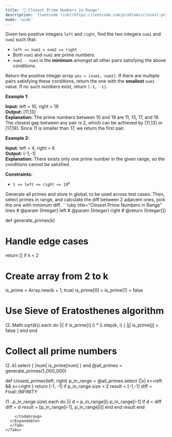 ```yaml
---
title: '🧀 Closest Prime Numbers in Range'
description: '[leetcode link](https://leetcode.com/problems/closest-prime-numbers-in-range/description/)'
mode: 'wide'
---
```

<Tabs>
  <Tab title="Question" icon="circle-question" iconType="regular">
    <Card>
      <p>Given two positive integers <code>left</code> and <code>right</code>, find the two integers <code>num1</code> and <code>num2</code> such that:</p>  <ul>  <li><code>left &lt;= num1 &lt; num2 &lt;= right </code>.</li>  <li>Both <code>num1</code> and <code>num2</code> are <span data-keyword="prime-number">prime numbers</span>.</li>  <li><code>num2 - num1</code> is the <strong>minimum</strong> amongst all other pairs satisfying the above conditions.</li> </ul>  <p>Return the positive integer array <code>ans = [num1, num2]</code>. If there are multiple pairs satisfying these conditions, return the one with the <strong>smallest</strong> <code>num1</code> value. If no such numbers exist, return <code>[-1, -1]</code><em>.</em></p>   <p><strong class="example">Example 1:</strong></p>   <strong>Input:</strong> left = 10, right = 19 <br/> <strong>Output:</strong> [11,13] <br/> <strong>Explanation:</strong> The prime numbers between 10 and 19 are 11, 13, 17, and 19. The closest gap between any pair is 2, which can be achieved by [11,13] or [17,19]. Since 11 is smaller than 17, we return the first pair.   <p><strong class="example">Example 2:</strong></p>   <strong>Input:</strong> left = 4, right = 6 <br/> <strong>Output:</strong> [-1,-1] <br/> <strong>Explanation:</strong> There exists only one prime number in the given range, so the conditions cannot be satisfied.    <p><strong>Constraints:</strong></p>  <ul>  <li><code>1 &lt;= left &lt;= right &lt;= 10<sup>6</sup></code></li> </ul>   <style type="text/css">.spoilerbutton {display:block; border:dashed; padding: 0px 0px; margin:10px 0px; font-size:150%; font-weight: bold; color:#000000; background-color:cyan; outline:0;  } .spoiler {overflow:hidden;} .spoiler > div {-webkit-transition: all 0s ease;-moz-transition: margin 0s ease;-o-transition: all 0s ease;transition: margin 0s ease;} .spoilerbutton[value="Show Message"] + .spoiler > div {margin-top:-500%;} .spoilerbutton[value="Hide Message"] + .spoiler {padding:5px;} </style> 
    </Card>
  </Tab>
  <Tab title="Solution" icon="lightbulb" iconType="regular" >
    <Card>
      Generate all primes and store in global, to be used across test cases. Then, select primes in range, and calculate the diff between 2 adjacent ones, pick the one with minimum diff.
    </Card>
  <Expandable title="code">
    <CodeGroup dropdown>
```ruby title="Closest Prime Numbers in Range" lines
# @param {Integer} left
# @param {Integer} right
# @return {Integer[]}

def generate_primes(k)
  # Handle edge cases
  return [] if k < 2

  # Create array from 2 to k
  is_prime = Array.new(k + 1, true)
  is_prime[0] = is_prime[1] = false

  # Use Sieve of Eratosthenes algorithm
  (2..Math.sqrt(k)).each do |i|
    if is_prime[i]
      (i * i).step(k, i) { |j| is_prime[j] = false }
    end
  end

  # Collect all prime numbers
  (2..k).select { |num| is_prime[num] }
end
@all_primes = generate_primes(1_000_000)

def closest_primes(left, right)
  p_in_range = @all_primes.select {|x| x>=left && x<=right }
  return [-1, -1] if p_in_range.size < 2
  result = [-1,-1]
  diff = Float::INFINITY

  (1...p_in_range.size).each do |i|
    d = p_in_range[i]-p_in_range[i-1]
    if d < diff
      diff = d
      result = [p_in_range[i-1], p_in_range[i]]
    end
  end
  result
end

```
    </CodeGroup>
  </Expandable>
  </Tab>
</Tabs>